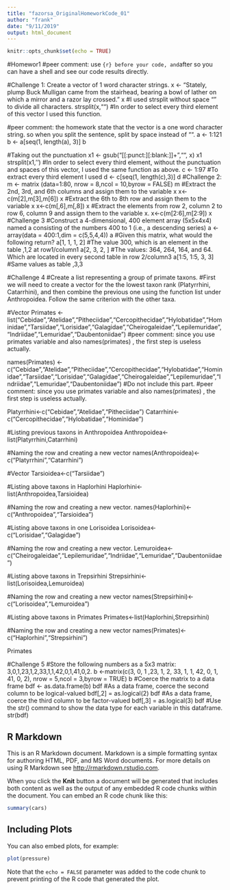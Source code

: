 ```yaml
---
title: "fazorsa_OriginalHomeworkCode_01"
author: "frank"
date: "9/11/2019"
output: html_document
---
```


```r
knitr::opts_chunk$set(echo = TRUE)
```
#Homewor1
#peer comment: use ```{r} before your code, and ```after so you can have a shell and see our code results directly.

#Challenge 1: Create a vector of 1 word character strings.
x <- "Stately, plump Buck Mulligan came from the stairhead, bearing a bowl of lather on which a mirror and a razor lay crossed."
x
#I used strsplit without space "" to divide all characters.
strsplit(x,"")
#In order to select every third element of this vector I used this function.

#peer comment: the homework state that the vector is a one word character string. so when you split the sentence, split by space instead of "".
a <- 1:121
b <- a[seq(1, length(a), 3)]
b

#Taking out the punctuation
x1 <- gsub("[[:punct:][:blank:]]+","", x)
x1
strsplit(x1,'')
#In order to select every third element, without the punctuation and spaces of this vector, I used the same function as above.
c <- 1:97
#To extract every third element I used
d <- c[seq(1, length(c),3)]
d
#Challenge 2: 
m <- matrix (data=1:80, nrow = 8,ncol = 10,byrow = FALSE)
m
#Extract the 2nd, 3rd, and 6th columns and assign them to the variable x
x<-c(m[2],m[3],m[6])
x
#Extract the 6th to 8th row and assign them to the variable x
x<-c(m[,6],m[,8])
x
#Extract the elements from row 2, column 2 to row 6, column 9 and assign them to the variable x.
x<-c(m[2:6],m[2:9])
x
#Challenge 3
#Construct a 4-dimensional, 400 element array (5x5x4x4) named a consisting of the numbers 400 to 1 (i.e., a descending series)
a <- array(data = 400:1,dim = c(5,5,4,4))
a
#Given this matrix, what would the following return?
a[1, 1, 1, 2]
#The value 300, which is an element in the table ,1,2 at row1/column1
a[2, 3, 2, ]
#The values: 364, 264, 164, and 64. Which are located in every second table in row 2/column3
a[1:5, 1:5, 3, 3]
#Same values as table ,3,3

#Challenge 4
#Create a list representing a group of primate taxons. 
#First we will need to create a vector for the the lowest taxon rank (Platyrrhini, Catarrhini), and then combine the previous one using the function list under Anthropoidea. Follow the same criterion with the other taxa.

#Vector
Primates <- list("Cebidae","Atelidae","Pitheciidae","Cercopithecidae","Hylobatidae","Hominidae","Tarsiidae","Lorisidae","Galagidae","Cheirogaleidae","Lepilemuridae","Indriidae","Lemuridae","Daubentoniidae")
#peer comment: since you use primates variable and also names(primates) , the first step is useless actually.

names(Primates) <-c("Cebidae","Atelidae","Pitheciidae","Cercopithecidae","Hylobatidae","Hominidae","Tarsiidae","Lorisidae","Galagidae","Cheirogaleidae","Lepilemuridae","Indriidae","Lemuridae","Daubentoniidae")
#Do not include this part.
#peer comment: since you use primates variable and also names(primates) , the first step is useless actually.

Platyrrhini<-c("Cebidae","Atelidae","Pitheciidae")
Catarrhini<-c("Cercopithecidae","Hylobatidae","Hominidae")

#Listing previous taxons in Anthropoidea
Anthropoidea<-list(Platyrrhini,Catarrhini)

#Naming the row and creating a new vector
names(Anthropoidea)<-c("Platyrrhini","Catarrhini")

#Vector
Tarsioidea<-c("Tarsiidae")

#Listing above taxons in Haplorhini
Haplorhini<-list(Anthropoidea,Tarsioidea)

#Naming the row and creating a new vector.
names(Haplorhini)<-c("Anthropoidea","Tarsioidea")

#Listing above taxons in one Lorisoidea
Lorisoidea<-c("Lorisidae","Galagidae")

#Naming the row and creating a new vector.
Lemuroidea<-c("Cheirogaleidae","Lepilemuridae","Indriidae","Lemuridae","Daubentoniidae")

#Listing above taxons in Trepsirhini
Strepsirhini<-list(Lorisoidea,Lemuroidea)

#Naming the row and creating a new vector
names(Strepsirhini)<-c("Lorisoidea","Lemuroidea")

#Listing above taxons in Primates
Primates<-list(Haplorhini,Strepsirhini)

#Naming the row and creating a new vector
names(Primates)<-c("Haplorhini","Strepsirhini")

Primates

#Challenge 5
#Store the following numbers as a 5x3 matrix: 3,0,1,23,1,2,33,1,1,42,0,1,41,0,2.
b <-matrix(c(3, 0, 1 ,23, 1, 2, 33, 1, 1, 42, 0, 1, 41, 0, 2), nrow = 5,ncol = 3,byrow = TRUE)
b
#Coerce the matrix to a data frame
bdf <- as.data.frame(b)
bdf
#As a data frame, coerce the second column to be logical-valued
bdf[,2] = as.logical(2)
bdf
#As a data frame, coerce the third column to be factor-valued
bdf[,3] = as.logical(3)
bdf
#Use the str() command to show the data type for each variable in this dataframe.
str(bdf)


## R Markdown

This is an R Markdown document. Markdown is a simple formatting syntax for authoring HTML, PDF, and MS Word documents. For more details on using R Markdown see <http://rmarkdown.rstudio.com>.

When you click the **Knit** button a document will be generated that includes both content as well as the output of any embedded R code chunks within the document. You can embed an R code chunk like this:

```r
summary(cars)
```

## Including Plots

You can also embed plots, for example:

```r
plot(pressure)
```

Note that the `echo = FALSE` parameter was added to the code chunk to prevent printing of the R code that generated the plot.
